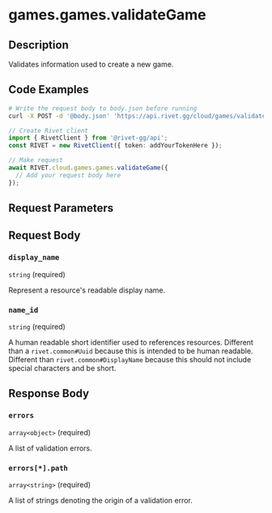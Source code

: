 

# games.games.validateGame

## Description

Validates information used to create a new game.


## Code Examples

<CodeGroup title='Request' tag='POST' label='https://api.rivet.gg/cloud/games/validate'>

```bash {{ "title": "cURL" }}
# Write the request body to body.json before running
curl -X POST -d '@body.json' 'https://api.rivet.gg/cloud/games/validate'
```

```ts
// Create Rivet client
import { RivetClient } from '@rivet-gg/api';
const RIVET = new RivetClient({ token: addYourTokenHere });

// Make request
await RIVET.cloud.games.games.validateGame({
  // Add your request body here
});
```

</CodeGroup>


## Request Parameters


## Request Body

### `display_name`

`string` (required)

Represent a resource's readable display name.

### `name_id`

`string` (required)

A human readable short identifier used to references resources. Different than a `rivet.common#Uuid` because this is intended to be human readable. Different than `rivet.common#DisplayName` because this should not include special characters and be short.




## Response Body

### `errors`

`array<object>` (required)

A list of validation errors.

### `errors[*].path`

`array<string>` (required)

A list of strings denoting the origin of a validation error.



